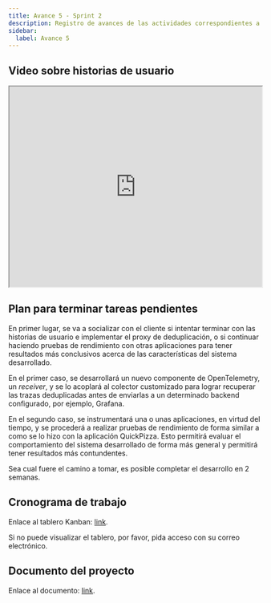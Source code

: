 ```yaml
---
title: Avance 5 - Sprint 2
description: Registro de avances de las actividades correspondientes a la Materia Integradora de ESPOL - PAO I 2025
sidebar:
  label: Avance 5
---
```


## Video sobre historias de usuario

<iframe
  src="https://drive.google.com/file/d/1BmhAeUAMQq2Is8shZTj8e1S3-4VvPm1j/preview"
  title="Historias de Usuario"
  width="100%"
  style="height: 400px;"
>
  Descarga el video desde
  [aquí](https://drive.google.com/file/d/1BmhAeUAMQq2Is8shZTj8e1S3-4VvPm1j/view?usp=drive_link).
</iframe>

## Plan para terminar tareas pendientes

En primer lugar, se va a socializar con el cliente si intentar terminar con las
historias de usuario e implementar el proxy de deduplicación, o si continuar
haciendo pruebas de rendimiento con otras aplicaciones para tener resultados
más conclusivos acerca de las características del sistema desarrollado.

En el primer caso, se desarrollará un nuevo componente de OpenTelemetry, un
_receiver_, y se lo acoplará al colector customizado para lograr recuperar las
trazas deduplicadas antes de enviarlas a un determinado backend configurado, por
ejemplo, Grafana.

En el segundo caso, se instrumentará una o unas aplicaciones, en virtud del
tiempo, y se procederá a realizar pruebas de rendimiento de forma similar a
como se lo hizo con la aplicación QuickPizza. Esto permitirá evaluar el
comportamiento del sistema desarrollado de forma más general y permitirá tener
resultados más contundentes.

Sea cual fuere el camino a tomar, es posible completar el desarrollo en 2
semanas.

## Cronograma de trabajo


Enlace al tablero Kanban: [link](https://espoldist.atlassian.net/jira/software/projects/SCRUM/boards/1).

<Aside type="tip">

Si no puede visualizar el tablero, por favor, pida acceso con su correo electrónico.

</Aside>

## Documento del proyecto

Enlace al documento: [link](https://typst.app/project/r4ZV4qsFn8WHPgpNHdk5ry).
